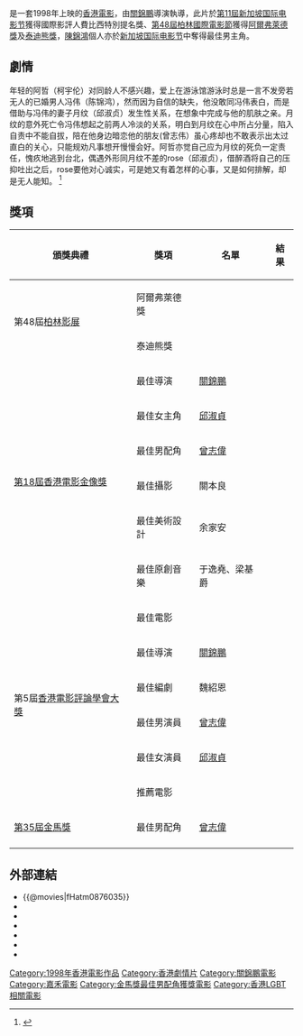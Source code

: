 {{Infobox film
| name           =  愈快樂愈墮落
| original_name  = ''{{lang|en|Hold You Tight}}''
| image          =
| caption        =
| director       = [[關錦鵬|關錦鵬]]
| producer       = [[鄒文懷|鄒文懷]]
| writer         = [[魏绍恩|魏绍恩]]、[[杨智深|杨智深]]
| 製片           = 鄭樹新、陳獻官、黃修
| 故事           = 楊智深
| starring       = [[陳錦鴻|陳錦鴻]]、[[邱淑貞|邱淑貞]]、[[曾志偉|曾志偉]]、[[柯宇綸|柯宇綸]]、[[吳君如|吳君如]]
| music          = [[梁基爵|梁基爵]]、[[于逸尧|于逸尧]]
| cinematography = [[关本良|关本良]]
| editing        = [[李明文|李明文]]
| studio         = 關錦鵬工作室<br>晶藝電影事業有限公司
| distributor    = 嘉禾娛樂事業有限公司 (香港)
| released       = {{HK}}：{{film date|1998|2|14}}<br>{{SIN}}：{{film date|1998|5|14}}
| country        = {{HK}}
| language       = 粵語
| budget         =
| gross          =
}}
{{engname|《愈快乐愈堕落》|''Hold You Tight''}}是一套1998年上映的[[香港電影|香港電影]]，由[[關錦鵬|關錦鵬]]導演執導，此片於[[新加坡国际电影节|第11屆新加坡国际电影节]]獲得國際影評人費比西特別提名獎、[[柏林國際電影節|第48屆柏林國際電影節]]獲得[[阿爾弗萊德獎|阿爾弗萊德獎]]及[[泰迪熊獎|泰迪熊獎]]，[[陳錦鴻|陳錦鴻]]個人亦於[[新加坡国际电影节|新加坡国际电影节]]中奪得最佳男主角。

==劇情==
年轻的阿哲（柯宇伦）对同龄人不感兴趣，爱上在游泳馆游泳时总是一言不发旁若无人的已婚男人冯伟（陈锦鸿），然而因为自信的缺失，他没敢同冯伟表白，而是借助与冯伟的妻子月纹（邱淑贞）发生性关系，在想象中完成与他的肌肤之亲。月纹的意外死亡令冯伟想起之前两人冷淡的关系，明白到月纹在心中所占分量，陷入自责中不能自拔，陪在他身边暗恋他的朋友(曾志伟）虽心疼却也不敢表示出太过直白的关心，只能规劝凡事想开慢慢会好。阿哲亦觉自己应为月纹的死负一定责任，愧疚地逃到台北，偶遇外形同月纹不差的rose（邱淑贞），借醉酒将自己的压抑吐出之后，rose要他对心诚实，可是她又有着怎样的心事，又是如何排解，却是无人能知。 <ref>{{Cite web|url=https://movie.douban.com/subject/1307404/|title=愈快乐愈堕落 (豆瓣)|accessdate=2017-08-19|work=movie.douban.com|language=zh-hans|archive-date=2017-08-19|archive-url=https://web.archive.org/web/20170819062923/https://movie.douban.com/subject/1307404/|dead-url=no}}</ref>
==獎項==
{|class="wikitable"
!頒獎典禮!!獎項!!名單!!結果
|-
| rowspan="2" |第48屆[[柏林影展|柏林影展]]
|阿爾弗萊德獎
|
|{{won}}
|-
|泰迪熊獎
|
|{{won}}
|-
| rowspan="6" |[[第18屆香港電影金像獎|第18屆香港電影金像獎]]
|最佳導演||[[關錦鵬|關錦鵬]]||{{nom}}
|-
|最佳女主角||[[邱淑貞|邱淑貞]]||{{nom}}
|-
|最佳男配角
|[[曾志偉|曾志偉]]
|{{nom}}
|-
|最佳攝影
|關本良
|{{nom}}
|-
|最佳美術設計||余家安||{{nom}}
|-
|最佳原創音樂||于逸堯、梁基爵||{{nom}}
|-
|rowspan="6"|第5屆[[香港電影評論學會大獎|香港電影評論學會大獎]]
|最佳電影
|
|{{nom}}
|-
|最佳導演
|[[關錦鵬|關錦鵬]]
|{{nom}}
|-
|最佳編劇
|魏紹恩
|{{nom}}
|-
|最佳男演員
|[[曾志偉|曾志偉]]
|{{nom}}
|-
|最佳女演員
|[[邱淑貞|邱淑貞]]
|{{nom}}
|-
|推薦電影
|
|{{won}}
|-
|rowspan="1"|[[第35屆金馬獎|第35屆金馬獎]]
|最佳男配角
|[[曾志偉|曾志偉]] 
|{{won}}
|-
|}

== 外部連結 ==
*{{@movies|fHatm0876035}}
*{{hkmdb title|8335}}
*{{Mtime|16132}}
*{{douban}}
*{{rotten-tomatoes|hold_you_tight}}
*{{Amg movie|160407}}
*{{imdb title|0144029}}

{{關錦鵬}}

[[Category:1998年香港電影作品|Category:1998年香港電影作品]]
[[Category:香港劇情片|Category:香港劇情片]]
[[Category:關錦鵬電影|Category:關錦鵬電影]]
[[Category:嘉禾電影|Category:嘉禾電影]]
[[Category:金馬獎最佳男配角獲獎電影|Category:金馬獎最佳男配角獲獎電影]]
[[Category:香港LGBT相關電影|Category:香港LGBT相關電影]]